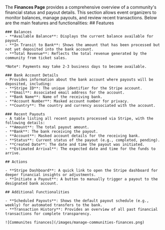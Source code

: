 


The **Finances Page** provides a comprehensive overview of a community's financial status and payout details. This section allows event organizers to monitor balances, manage payouts, and review recent transactions. Below are the main features and functionalities:
<Tabs>
  <Tab title="Web">
    ## Features

    ### Balances
    - **Available Balance**: Displays the current balance available for payout.
    - **In Transit to Bank**: Shows the amount that has been processed but not yet deposited into the bank account.
    - **Total Revenue**: Reflects the total revenue generated by the community from ticket sales.

    *Note*: Payments may take 2-3 business days to become available.

    ### Bank Account Details
    - Provides information about the bank account where payouts will be deposited, including:
    - **Stripe ID**: The unique identifier for the Stripe account.
    - **Email**: Associated email address for the account.
    - **Bank Name**: Name of the receiving bank.
    - **Account Number**: Masked account number for privacy.
    - **Country**: The country and currency associated with the account.

    ### Recent Payouts
    - A table listing all recent payouts processed via Stripe, with the following details:
    - **Amount**: The total payout amount.
    - **Bank**: The bank receiving the payout.
    - **Account**: Masked account details for the receiving bank.
    - **Status**: Current status of the payout (e.g., completed, pending).
    - **Created Date**: The date and time the payout was initiated.
    - **Estimated Arrival**: The expected date and time for the funds to arrive.

    ## Actions

    - **Stripe Dashboard**: A quick link to open the Stripe dashboard for deeper financial insights or adjustments.
    - **Initiate a Payout**: A button to manually trigger a payout to the designated bank account.

    ## Additional Functionalities

    - **Scheduled Payouts**: Shows the default payout schedule (e.g., weekly) for automated transfers to the bank.
    - **Transaction History**: Provides an overview of all past financial transactions for complete transparency.

    ![Communites finances](/images/manage-communities-finances.png)
  </Tab>
  <Tab title="App">
  </Tab>
</Tabs>

